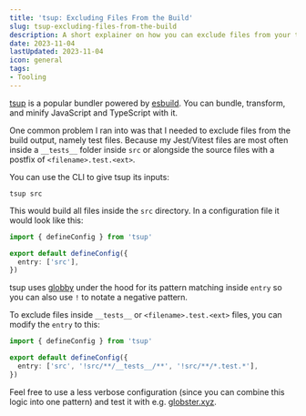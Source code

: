 ```yaml
---
title: 'tsup: Excluding Files From the Build'
slug: tsup-excluding-files-from-the-build
description: A short explainer on how you can exclude files from your tsup build output
date: 2023-11-04
lastUpdated: 2023-11-04
icon: general
tags:
- Tooling
---
```


[tsup](https://tsup.egoist.dev/) is a popular bundler powered by [esbuild](https://github.com/evanw/esbuild). You can bundle, transform, and minify JavaScript and TypeScript with it.

One common problem I ran into was that I needed to exclude files from the build output, namely test files. Because my Jest/Vitest files are most often inside a `__tests__` folder inside `src` or alongside the source files with a postfix of `<filename>.test.<ext>`.

You can use the CLI to give tsup its inputs:

```shell
tsup src
```

This would build all files inside the `src` directory. In a configuration file it would look like this:

```ts
import { defineConfig } from 'tsup'

export default defineConfig({
  entry: ['src'],
})
```

tsup uses [globby](https://www.npmjs.com/package/globby) under the hood for its pattern matching inside `entry` so you can also use `!` to notate a negative pattern.

To exclude files inside `__tests__` or `<filename>.test.<ext>` files, you can modify the `entry` to this:

```ts highlight=4
import { defineConfig } from 'tsup'

export default defineConfig({
  entry: ['src', '!src/**/__tests__/**', '!src/**/*.test.*'],
})
```

Feel free to use a less verbose configuration (since you can combine this logic into one pattern) and test it with e.g. [globster.xyz](https://globster.xyz/).
